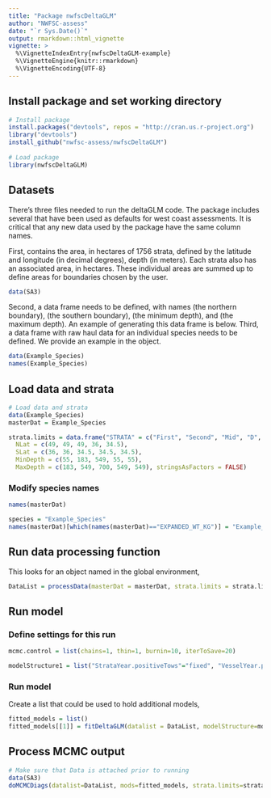 ```yaml
---
title: "Package nwfscDeltaGLM"
author: "NWFSC-assess"
date: "`r Sys.Date()`"
output: rmarkdown::html_vignette
vignette: >
  %\VignetteIndexEntry{nwfscDeltaGLM-example}
  %\VignetteEngine{knitr::rmarkdown}
  %\VignetteEncoding{UTF-8}
---
```


## Install package and set working directory

```r
# Install package
install.packages("devtools", repos = "http://cran.us.r-project.org")
library("devtools")
install_github("nwfsc-assess/nwfscDeltaGLM")
  
# Load package
library(nwfscDeltaGLM)
```

## Datasets

There's three files needed to run the deltaGLM code. The package includes several that have been used as defaults for west coast assessments. It is critical that any new data used by the package have the same column names.

First, \code{SA3} contains the area, in hectares of 1756 strata, defined by the latitude and longitude (in decimal degrees), depth (in meters). Each strata also has an associated area, in hectares. These individual areas are summed up to define areas for boundaries chosen by the user.  
```r
data(SA3)
```

Second, a \code{strata.limits} data frame needs to be defined, with names \code{NLat} (the northern boundary), \code{SLat} (the southern boundary), \code{MinDepth} (the minimum depth), and \code{MaxDepth} (the maximum depth). An example of generating this data frame is below. 
Third, a data frame with raw haul data for an individual species needs to be defined. We provide an example in the \code{Example_Species} object. 

```r
data(Example_Species)
names(Example_Species)
```


## Load data and strata

```r
# Load data and strata
data(Example_Species)
masterDat = Example_Species

strata.limits = data.frame("STRATA" = c("First", "Second", "Mid", "D", "South"),
  NLat = c(49, 49, 49, 36, 34.5), 
  SLat = c(36, 36, 34.5, 34.5, 34.5),
  MinDepth = c(55, 183, 549, 55, 55),
  MaxDepth = c(183, 549, 700, 549, 549), stringsAsFactors = FALSE)
```

### Modify species names
```r
names(masterDat)

species = "Example_Species"
names(masterDat)[which(names(masterDat)=="EXPANDED_WT_KG")] = "Example_Species"
```

## Run data processing function
This looks for an object named \code{masterDat} in the global environment,
```r
DataList = processData(masterDat = masterDat, strata.limits = strata.limits)
```

## Run model

### Define settings for this run
```r
mcmc.control = list(chains=1, thin=1, burnin=10, iterToSave=20)

modelStructure1 = list("StrataYear.positiveTows"="fixed", "VesselYear.positiveTows"="zero", "Vessel.positiveTows"="zero", "StrataYear.zeroTows"="fixed", "VesselYear.zeroTows"="zero", "Vessel.zeroTows"="zero", "Catchability.positiveTows"="one", "Catchability.zeroTows"="zero", "year.deviations"="fixed", "strata.deviations"="fixed")
```

### Run model 
Create a list that could be used to hold additional models,

```r
fitted_models = list()
fitted_models[[1]] = fitDeltaGLM(datalist = DataList, modelStructure=modelStructure1, mcmc.control=mcmc.control, Species=species)
```

## Process MCMC output
```r
# Make sure that Data is attached prior to running
data(SA3)
doMCMCDiags(datalist=DataList, mods=fitted_models, strata.limits=strata.limits)
```



